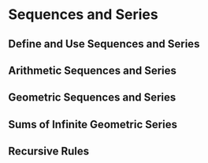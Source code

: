 # Sequences and Series
## Define and Use Sequences and Series
## Arithmetic Sequences and Series
## Geometric Sequences and Series
## Sums of Infinite Geometric Series
## Recursive Rules
